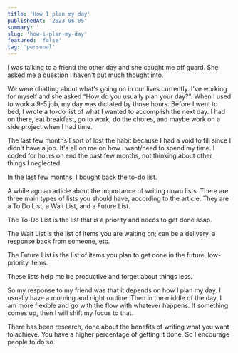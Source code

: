 ```yaml
---
title: 'How I plan my day'
publishedAt: '2023-06-05'
summary: ''
slug: 'how-i-plan-my-day'
featured: 'false'
tag: 'personal'
---
```


I was talking to a friend the other day and she caught me off guard. She asked me a question I haven't put much thought into.

We were chatting about what's going on in our lives currently. I've working for myself and she asked “How do you usually plan your day?”. When I used to work a 9-5 job, my day was dictated by those hours. Before I went to bed, I wrote a to-do list of what I wanted to accomplish the next day. I had on there, eat breakfast, go to work, do the chores, and maybe work on a side project when I had time.

The last few months I sort of lost the habit because I had a void to fill since I didn't have a job. It's all on me on how I want/need to spend my time. I coded for hours on end the past few months, not thinking about other things I neglected.

In the last few months, I bought back the to-do list.

A while ago an article about the importance of writing down lists. There are three main types of lists you should have, according to the article. They are a To Do List, a Wait List, and a Future List.

The To-Do List is the list that is a priority and needs to get done asap.

The Wait List is the list of items you are waiting on; can be a delivery, a response back from someone, etc.

The Future List is the list of items you plan to get done in the future, low-priority items.

These lists help me be productive and forget about things less.

So my response to my friend was that it depends on how I plan my day. I usually have a morning and night routine. Then in the middle of the day, I am more flexible and go with the flow with whatever happens. If something comes up, then I will shift my focus to that.

There has been research, done about the benefits of writing what you want to achieve. You have a higher percentage of getting it done. So I encourage people to do so.
